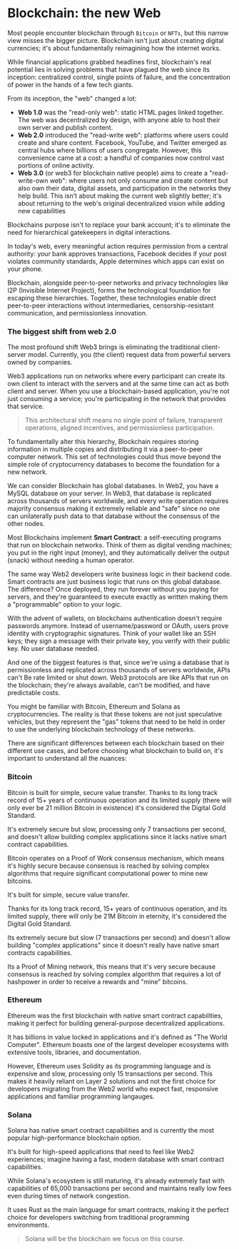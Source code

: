
# Blockchain: the new Web

Most people encounter blockchain through `Bitcoin` or `NFTs`, but this narrow view misses the bigger picture. Blockchain isn't just about creating digital currencies; it's about fundamentally reimagining how the internet works. 

While financial applications grabbed headlines first, blockchain's real potential lies in solving problems that have plagued the web since its inception: centralized control, single points of failure, and the concentration of power in the hands of a few tech giants.

<ArticleSection name="The evolution of the Web" id="the-evolution-of-the-web" level="h2" />

From its inception, the "web" changed a lot:
- **Web 1.0** was the "read-only web": static HTML pages linked together. The web was decentralized by design, with anyone able to host their own server and publish content.
- **Web 2.0** introduced the "read-write web": platforms where users could create and share content. Facebook, YouTube, and Twitter emerged as central hubs where billions of users congregate. However, this convenience came at a cost: a handful of companies now control vast portions of online activity.
- **Web 3.0** (or web3 for blockchain native people) aims to create a "read-write-own web": where users not only consume and create content but also own their data, digital assets, and participation in the networks they help build. This isn't about making the current web slightly better; it's about returning to the web's original decentralized vision while adding new capabilities

Blockchains purpose isn't to replace your bank account; it's to eliminate the need for hierarchical gatekeepers in digital interactions. 

In today's web, every meaningful action requires permission from a central authority: your bank approves transactions, Facebook decides if your post violates community standards, Apple determines which apps can exist on your phone.

Blockchain, alongside peer-to-peer networks and privacy technologies like I2P (Invisible Internet Project), forms the technological foundation for escaping these hierarchies. Together, these technologies enable direct peer-to-peer interactions without intermediaries, censorship-resistant communication, and permissionless innovation.

### The biggest shift from web 2.0

The most profound shift Web3 brings is eliminating the traditional client-server model. Currently, you (the client) request data from powerful servers owned by companies. 

Web3 applications run on networks where every participant can create its own client to interact with the servers and at the same time can act as both client and server. When you use a blockchain-based application, you're not just consuming a service; you're participating in the network that provides that service.

> This architectural shift means no single point of failure, transparent operations, aligned incentives, and permissionless participation. 

To fundamentally alter this hierarchy, Blockchain requires storing information in multiple copies and distributing it via a peer-to-peer computer network. This set of technologies could thus move beyond the simple role of cryptocurrency databases to become the foundation for a new network.

<ArticleSection name="Web2 vs Web3" id="web2-vs-web3" level="h2" />

We can consider Blockchain has global databases. In Web2, you have a MySQL database on your server. In Web3, that database is replicated across thousands of servers worldwide, and every write operation requires majority consensus making it extremely reliable and "safe" since no one can unilaterally push data to that database without the consensus of the other nodes.

Most Blockchains implement **Smart Contract**: a self-executing programs that run on blockchain networks. Think of them as digital vending machines; you put in the right input (money), and they automatically deliver the output (snack) without needing a human operator.

The same way Web2 developers write business logic in their backend code. Smart contracts are just business logic that runs on this global database. The difference? Once deployed, they run forever without you paying for servers, and they're guaranteed to execute exactly as written making them a "programmable" option to your logic.

With the advent of wallets, on blockchains authentication doesn't require passwords anymore. Instead of username/password or OAuth, users prove identity with cryptographic signatures. Think of your wallet like an SSH keys; they sign a message with their private key, you verify with their public key. No user database needed.

And one of the biggest features is that, since we're using a database that is permissionless and replicated across thousands of servers worldwide, APIs can't Be rate limited or shut down. Web3 protocols are like APIs that run on the blockchain; they're always available, can't be modified, and have predictable costs.

<ArticleSection name="Bitcoin vs Ethereum vs Solana" id="bitcoin-vs-ethereum-vs-solana" level="h2" />

You might be familiar with Bitcoin, Ethereum and Solana as cryptocurrencies. The reality is that these tokens are not just speculative vehicles, but they represent the "gas" tokens that need to be held in order to use the underlying blockchain technology of these networks.

There are significant differences between each blockchain based on their different use cases, and before choosing what blockchain to build on, it's important to understand all the nuances:

### Bitcoin

Bitcoin is built for simple, secure value transfer. Thanks to its long track record of 15+ years of continuous operation and its limited supply (there will only ever be 21 million Bitcoin in existence) it's considered the Digital Gold Standard.

It's extremely secure but slow, processing only 7 transactions per second, and doesn't allow building complex applications since it lacks native smart contract capabilities. 

Bitcoin operates on a Proof of Work consensus mechanism, which means it's highly secure because consensus is reached by solving complex algorithms that require significant computational power to mine new bitcoins.


It's built for simple, secure value transfer. 

Thanks for its long track record, 15+ years of continuous operation, and its limited supply, there will only be 21M Bitcoin in eternity, it's considered the Digital Gold Standard.

Its extremely secure but slow (7 transactions per second) and doesn't allow building "complex applications" since it doesn't really have native smart contracts capabilities. 

Its a Proof of Mining network, this means that it's very secure because consensus is reached by solving complex algorithm that requires a lot of hashpower in order to receive a rewards and "mine" bitcoins.

### Ethereum

Ethereum was the first blockchain with native smart contract capabilities, making it perfect for building general-purpose decentralized applications. 

It has billions in value locked in applications and it's defined as "The World Computer". Ethereum boasts one of the largest developer ecosystems with extensive tools, libraries, and documentation.

However, Ethereum uses Solidity as its programming language and is expensive and slow, processing only 15 transactions per second. This makes it heavily reliant on Layer 2 solutions and not the first choice for developers migrating from the Web2 world who expect fast, responsive applications and familiar programming langauges.

### Solana

Solana has native smart contract capabilities and is currently the most popular high-performance blockchain option. 

It's built for high-speed applications that need to feel like Web2 experiences; imagine having a fast, modern database with smart contract capabilities.

While Solana's ecosystem is still maturing, it's already extremely fast with capabilities of 65,000 transactions per second and maintains really low fees even during times of network congestion. 

It uses Rust as the main language for smart contracts, making it the perfect choice for developers switching from traditional programming environments.

> Solana will be the blockchain we focus on this course. 

